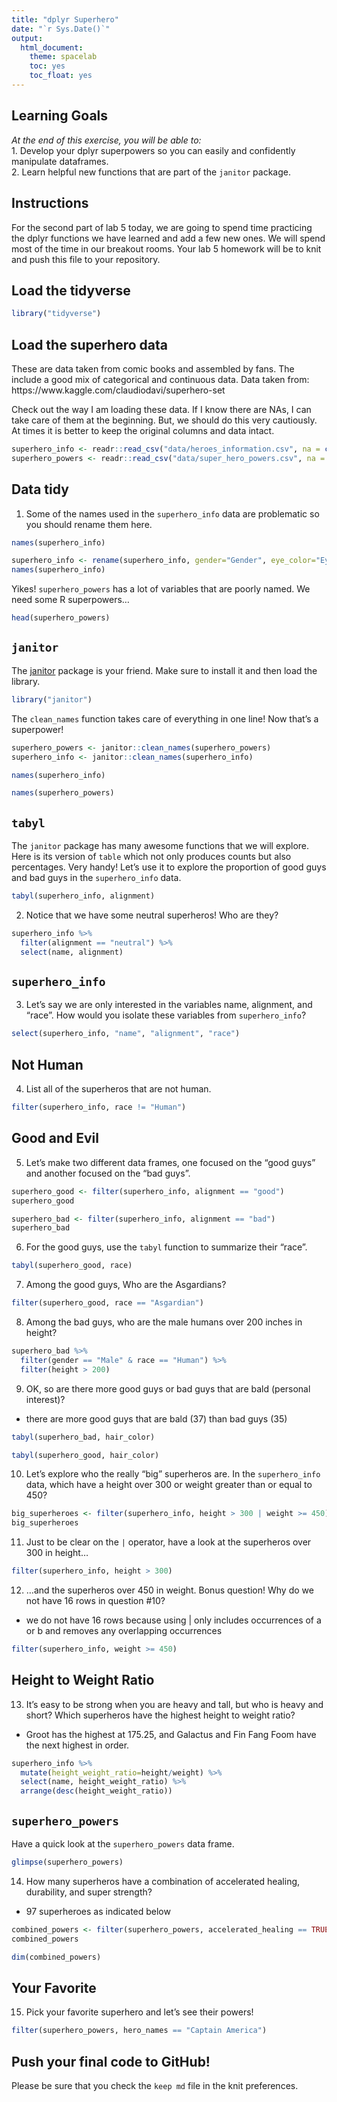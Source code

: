 ```yaml
---
title: "dplyr Superhero"
date: "`r Sys.Date()`"
output:
  html_document:
    theme: spacelab
    toc: yes
    toc_float: yes
---
```


## Learning Goals  
*At the end of this exercise, you will be able to:*    
1. Develop your dplyr superpowers so you can easily and confidently manipulate dataframes.  
2. Learn helpful new functions that are part of the `janitor` package.  

## Instructions
For the second part of lab 5 today, we are going to spend time practicing the dplyr functions we have learned and add a few new ones. We will spend most of the time in our breakout rooms. Your lab 5 homework will be to knit and push this file to your repository.  

## Load the tidyverse
```r
library("tidyverse")
```

## Load the superhero data
These are data taken from comic books and assembled by fans. The include a good mix of categorical and continuous data.  Data taken from: https://www.kaggle.com/claudiodavi/superhero-set  

Check out the way I am loading these data. If I know there are NAs, I can take care of them at the beginning. But, we should do this very cautiously. At times it is better to keep the original columns and data intact.  
```r
superhero_info <- readr::read_csv("data/heroes_information.csv", na = c("", "-99", "-"))
superhero_powers <- readr::read_csv("data/super_hero_powers.csv", na = c("", "-99", "-"))
```

## Data tidy
1. Some of the names used in the `superhero_info` data are problematic so you should rename them here.  
```r
names(superhero_info)
```

```r
superhero_info <- rename(superhero_info, gender="Gender", eye_color="Eye color", race="Race", hair_color="Hair color", height="Height", publisher="Publisher", skin_color="Skin color", alignment="Alignment", weight="Weight")
names(superhero_info)
```

Yikes! `superhero_powers` has a lot of variables that are poorly named. We need some R superpowers...
```r
head(superhero_powers)
```

## `janitor`
The [janitor](https://garthtarr.github.io/meatR/janitor.html) package is your friend. Make sure to install it and then load the library.  
```r
library("janitor")
```

The `clean_names` function takes care of everything in one line! Now that's a superpower!
```r
superhero_powers <- janitor::clean_names(superhero_powers)
superhero_info <- janitor::clean_names(superhero_info)
```
```r
names(superhero_info)
```
```r
names(superhero_powers)
```

## `tabyl`
The `janitor` package has many awesome functions that we will explore. Here is its version of `table` which not only produces counts but also percentages. Very handy! Let's use it to explore the proportion of good guys and bad guys in the `superhero_info` data.  
```r
tabyl(superhero_info, alignment)
```

2. Notice that we have some neutral superheros! Who are they?
```r
superhero_info %>% 
  filter(alignment == "neutral") %>% 
  select(name, alignment)
```

## `superhero_info`
3. Let's say we are only interested in the variables name, alignment, and "race". How would you isolate these variables from `superhero_info`?
```r
select(superhero_info, "name", "alignment", "race")
```

## Not Human
4. List all of the superheros that are not human.
```r
filter(superhero_info, race != "Human")
```

## Good and Evil
5. Let's make two different data frames, one focused on the "good guys" and another focused on the "bad guys".
```r
superhero_good <- filter(superhero_info, alignment == "good")
superhero_good
```

```r
superhero_bad <- filter(superhero_info, alignment == "bad")
superhero_bad
```

6. For the good guys, use the `tabyl` function to summarize their "race".
```r
tabyl(superhero_good, race)
```

7. Among the good guys, Who are the Asgardians?
```r
filter(superhero_good, race == "Asgardian")
```

8. Among the bad guys, who are the male humans over 200 inches in height?
```r
superhero_bad %>% 
  filter(gender == "Male" & race == "Human") %>% 
  filter(height > 200)
```

9. OK, so are there more good guys or bad guys that are bald (personal interest)?
- there are more good guys that are bald (37) than bad guys (35)
```r
tabyl(superhero_bad, hair_color)
```
```r
tabyl(superhero_good, hair_color)
```

10. Let's explore who the really "big" superheros are. In the `superhero_info` data, which have a height over 300 or weight greater than or equal to 450?
```r
big_superheroes <- filter(superhero_info, height > 300 | weight >= 450)
big_superheroes
```

11. Just to be clear on the `|` operator,  have a look at the superheros over 300 in height...
```r
filter(superhero_info, height > 300)
```

12. ...and the superheros over 450 in weight. Bonus question! Why do we not have 16 rows in question #10?
- we do not have 16 rows because using | only includes occurrences of a or b and removes any overlapping occurrences
```r
filter(superhero_info, weight >= 450)
```

## Height to Weight Ratio
13. It's easy to be strong when you are heavy and tall, but who is heavy and short? Which superheros have the highest height to weight ratio?
- Groot has the highest at 175.25, and Galactus and Fin Fang Foom have the next highest in order.
```r
superhero_info %>% 
  mutate(height_weight_ratio=height/weight) %>% 
  select(name, height_weight_ratio) %>% 
  arrange(desc(height_weight_ratio))
```

## `superhero_powers`
Have a quick look at the `superhero_powers` data frame.  
```r
glimpse(superhero_powers)
```

14. How many superheros have a combination of accelerated healing, durability, and super strength?
- 97 superheroes as indicated below
```r
combined_powers <- filter(superhero_powers, accelerated_healing == TRUE & durability == TRUE & super_strength == TRUE)
combined_powers
```
```r
dim(combined_powers)
```

## Your Favorite
15. Pick your favorite superhero and let's see their powers!
```r
filter(superhero_powers, hero_names == "Captain America")
```

## Push your final code to GitHub!
Please be sure that you check the `keep md` file in the knit preferences.  